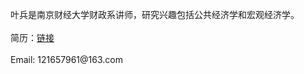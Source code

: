 叶兵是南京财经大学财政系讲师，研究兴趣包括公共经济学和宏观经济学。<br>
<br>
简历：[链接](https://bingyenufe.github.io/cv/)<br>
<br>
Email: 121657961@163.com<br>